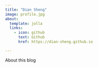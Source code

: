 ```yaml
---
title: "Dian Sheng"
image: profile.jpg
about:
  template: jolla
  links:
    - icon: github
      text: Github
      href: https://dian-sheng.github.io

---
```


About this blog